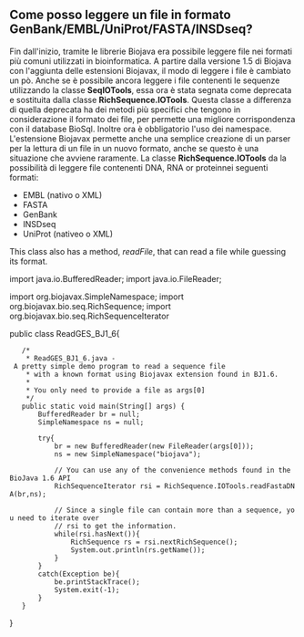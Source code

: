 == Come posso leggere un file in formato GenBank/EMBL/UniProt/FASTA/INSDseq? ==

Fin dall'inizio, tramite le librerie Biojava era possibile leggere file nei formati più comuni utilizzati in bioinformatica. A partire dalla versione 1.5 di Biojava con l'aggiunta delle estensioni Biojavax, il modo di leggere i file è cambiato un pò. Anche se è possibile ancora leggere i file contenenti le sequenze utilizzando la classe '''SeqIOTools''', essa ora è stata segnata come deprecata e sostituita dalla classe '''RichSequence.IOTools'''. Questa classe a differenza di quella deprecata ha dei metodi più specifici che tengono in considerazione il formato dei file, per permette una migliore corrispondenza con il database BioSql. Inoltre ora è obbligatorio l'uso dei namespace. L'estensione Biojavax permette anche una semplice creazione di un parser per la lettura di un file in un nuovo formato, anche se questo è una situazione che avviene raramente. 
La classe '''RichSequence.IOTools''' da la possibilità di leggere file contenenti DNA, RNA or proteinnei seguenti formati:

<ul>
<li>EMBL (nativo o XML)</li>
<li>FASTA</li>
<li>GenBank</li>
<li>INSDseq</li>
<li>UniProt (nativeo o XML)</li>
</ul>

This class also has a method, ''readFile'', that can read a file while guessing its format.

<java>
import java.io.BufferedReader;
import java.io.FileReader;

import org.biojavax.SimpleNamespace;
import org.biojavax.bio.seq.RichSequence;
import org.biojavax.bio.seq.RichSequenceIterator

public class ReadGES_BJ1_6{
	/* 
	 * ReadGES_BJ1_6.java - A pretty simple demo program to read a sequence file
	 * with a known format using Biojavax extension found in BJ1.6. 
	 * 
	 * You only need to provide a file as args[0]
	 */
	public static void main(String[] args) {
		BufferedReader br = null;
		SimpleNamespace ns = null;
		
		try{
			br = new BufferedReader(new FileReader(args[0]));
			ns = new SimpleNamespace("biojava");
			
			// You can use any of the convenience methods found in the BioJava 1.6 API
			RichSequenceIterator rsi = RichSequence.IOTools.readFastaDNA(br,ns);
	
			// Since a single file can contain more than a sequence, you need to iterate over
			// rsi to get the information.
			while(rsi.hasNext()){
				RichSequence rs = rsi.nextRichSequence();
				System.out.println(rs.getName());
			}
		}
		catch(Exception be){
			be.printStackTrace();
			System.exit(-1);
		}
	}
}
</java>